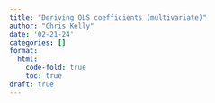 ```yaml
---
title: "Deriving OLS coefficients (multivariate)"
author: "Chris Kelly"
date: '02-21-24'
categories: []
format:
  html:
    code-fold: true
    toc: true
draft: true
---
```

